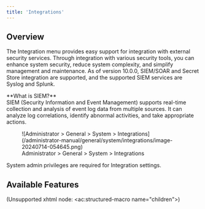 ```yaml
---
title: 'Integrations'
---
```



## Overview

The Integration menu provides easy support for integration with external security services. Through integration with various security tools, you can enhance system security, reduce system complexity, and simplify management and maintenance. As of version 10.0.0, SIEM/SOAR and Secret Store integration are supported, and the supported SIEM services are Syslog and Splunk.

<Callout type="info">
**What is SIEM?** <br/>SIEM (Security Information and Event Management) supports real-time collection and analysis of event log data from multiple sources. It can analyze log correlations, identify abnormal activities, and take appropriate actions.
</Callout>

<figure data-layout="center" data-align="center">
![Administrator &gt; General &gt; System &gt; Integrations](/administrator-manual/general/system/integrations/image-20240714-054645.png)
<figcaption>
Administrator &gt; General &gt; System &gt; Integrations
</figcaption>
</figure>

<Callout type="important">
System admin privileges are required for Integration settings.
</Callout>

## Available Features

(Unsupported xhtml node: &lt;ac:structured-macro name="children"&gt;)
